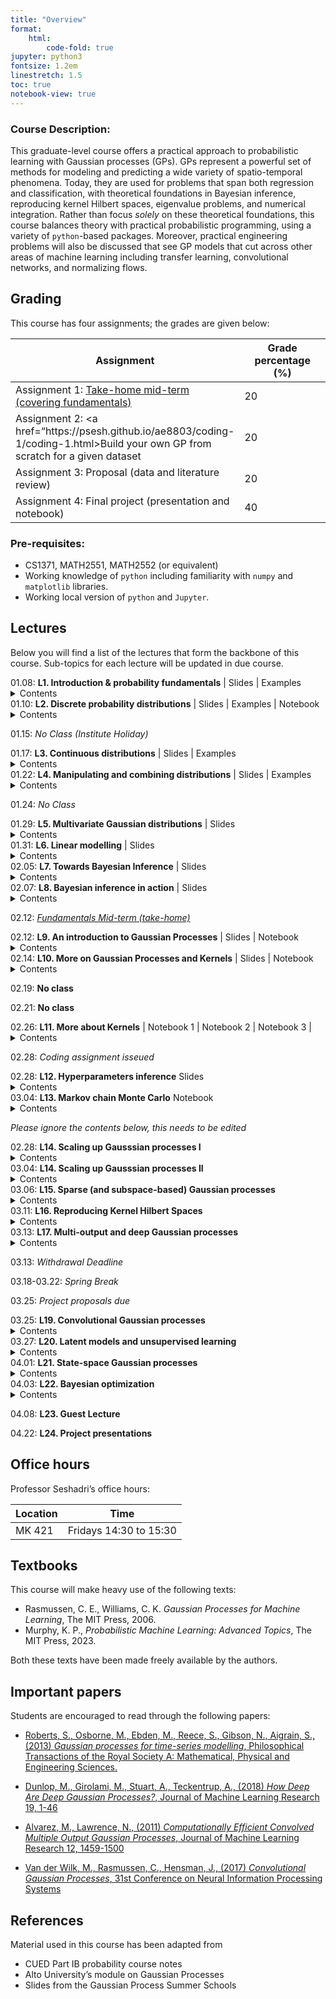 ```yaml
---
title: "Overview"
format:
    html:
        code-fold: true
jupyter: python3
fontsize: 1.2em
linestretch: 1.5
toc: true
notebook-view: true
---
```


### Course Description:

This graduate-level course offers a practical approach to probabilistic learning with Gaussian processes (GPs). GPs represent a powerful set of methods for modeling and predicting a wide variety of spatio-temporal phenomena. Today, they are used for problems that span both regression and classification, with theoretical foundations in Bayesian inference, reproducing kernel Hilbert spaces, eigenvalue problems, and numerical integration. Rather than focus *solely* on these theoretical foundations, this course balances theory with practical probabilistic programming, using a variety of ``python``-based packages. Moreover, practical engineering problems will also be discussed that see GP models that cut across other areas of machine learning including transfer learning, convolutional networks, and normalizing flows. 


## Grading

This course has four assignments; the grades are given below:


| Assignment  | Grade percentage (%)    |
| --------  | ------- |
| Assignment 1: <a href="https://gtvault-my.sharepoint.com/:u:/g/personal/pseshadri34_gatech_edu/EUX0hSg8eIdNjlFIUsR4Qq0BRewWmfMuoVeoDfisYT_MCQ?e=tPl4Ql">Take-home mid-term (covering fundamentals) </a>    | 20 |
| Assignment 2: <a href="https://psesh.github.io/ae8803/coding-1/coding-1.html>Build your own GP from scratch for a given dataset </a> | 20 |
| Assignment 3: Proposal (data and literature review)   | 20    |
| Assignment 4: Final project (presentation and notebook)  | 40    |


### Pre-requisites:

- CS1371, MATH2551, MATH2552 (or equivalent)
- Working knowledge of ``python`` including familiarity with ``numpy`` and ``matplotlib`` libraries. 
- Working local version of ``python`` and ``Jupyter``. 

## Lectures

Below you will find a list of the lectures that form the backbone of this course. Sub-topics for each lecture will be updated in due course. 

01.08: **L1. Introduction & probability fundamentals** | <a href="https://gtvault-my.sharepoint.com/:b:/g/personal/pseshadri34_gatech_edu/Edq6QWhxcXJDu1KONfch_30B3ELimiqkhzWTuYNZbLOuLg?e=Nfc5ZN" target="_blank" style="text-decoration: none">Slides</a> | <a href="sample_problems/lecture_1.html" style="text-decoration: none">Examples</a>  
<details>
  <summary>Contents</summary>

  1. Course overview.
  2. Probability fundamentals (and Bayes' theorem).
  3. Random variables.
</details>

01.10: **L2. Discrete probability distributions** | <a href="https://gtvault-my.sharepoint.com/:b:/g/personal/pseshadri34_gatech_edu/Ef-ZWBHcAFJMhceuoj68lS8B34zuF6xV11Vg1HnoEXQIQA?e=r5ojOP" target="_blank" style="text-decoration: none">Slides</a> | <a href="sample_problems/lecture_2.html" style="text-decoration: none">Examples</a>  | <a href="useful_codes/discrete.html" style="text-decoration: none">Notebook</a> 
<details>
  <summary>Contents</summary>

  1. Expectation and variance.
  2. Independence.
  3. Bernoulli and Binomial distributions. 

</details>

01.15: *No Class (Institute Holiday)*

01.17: **L3. Continuous distributions** | <a href="https://gtvault-my.sharepoint.com/:b:/g/personal/pseshadri34_gatech_edu/ESS4uUotKydPv19X7I-S-nwBSAb8eHrX_OprBEx9PTuIEQ?e=8JOnXp" target="_blank" style="text-decoration: none">Slides</a> | <a href="sample_problems/lecture_3.html" style="text-decoration: none">Examples</a>  
<details>
  <summary>Contents</summary>

  1. Fundamentals of continuous random variables.
  2. Probability density function.
  3. Gaussian and Beta distributions. 
</details>

01.22: **L4. Manipulating and combining distributions** | <a href="https://gtvault-my.sharepoint.com/:b:/g/personal/pseshadri34_gatech_edu/Ea3zGq-pugFPpzH9havolU8BVqh33PKmgpnzfmBdX3ayZw?e=Xn0ONO" target="_blank" style="text-decoration: none">Slides</a> | <a href="sample_problems/lecture_4.html" style="text-decoration: none">Examples</a> 
<details>
  <summary>Contents</summary>

  1. Functions of random variables. 
  2. Sums of random variables.
</details>

01.24: *No Class*

01.29: **L5. Multivariate Gaussian distributions** | <a href="slides/lecture-5/index.html"  style="text-decoration: none">Slides</a>
<details>
  <summary>Contents</summary>

  1. Marginal distributions.
  2. Conditional distributions.
  3. Joint distribution and Schur complement. 
</details>

01.31: **L6. Linear modelling** | <a href="slides/lecture-6/index.html"  style="text-decoration: none">Slides</a>
<details>
  <summary>Contents</summary>

  1. Least squares.
  2. Regularization.
  3. Gaussian noise model.  
</details>


02.05: **L7. Towards Bayesian Inference** | <a href="slides/lecture-7/index.html"  style="text-decoration: none">Slides</a>
<details>
  <summary>Contents</summary>

  1. Posterior mean and covariance for a linear model.
  2. Fisher information matrix.
  3. Bayesian model introduction.
  4. Posterior definition. 
</details>


02.07: **L8. Bayesian inference in action**  | <a href="slides/lecture-8/index.html"  style="text-decoration: none">Slides</a>
<details>
  <summary>Contents</summary>

  1. Analytical calculation of the posterior
  2. Conjugacy in Bayesian inference
  3. A function-space perspective
</details>

02.12: <a href="https://gtvault-my.sharepoint.com/:u:/g/personal/pseshadri34_gatech_edu/EUX0hSg8eIdNjlFIUsR4Qq0BRewWmfMuoVeoDfisYT_MCQ?e=tPl4Ql"> *Fundamentals Mid-term (take-home)*</a>

02.12: **L9. An introduction to Gaussian Processes** | <a href="slides/lecture-9/index.html"  style="text-decoration: none">Slides</a> | <a href="https://psesh.github.io/ae8803/useful_codes/gaussians.html"  style="text-decoration: none">Notebook</a>
<details>
  <summary>Contents</summary>

  1. Gaussian process prior 
  2. Noise-free regression 
  3. Kernel functions
  4. Midterm overview
</details>

02.14: **L10. More on Gaussian Processes and Kernels** | <a href="slides/lecture-10/index.html"  style="text-decoration: none">Slides</a> | <a href="https://psesh.github.io/ae8803/useful_codes/gaussians.html"  style="text-decoration: none">Notebook</a>
<details>
  <summary>Contents</summary>

  1. Noisy regression
  2. More about kernels 
  3. Kernel trick
</details>

02.19: **No class**

02.21: **No class**

02.26: **L11. More about Kernels** | <a href="https://psesh.github.io/ae8803/useful_codes/kernels.html"  style="text-decoration: none">Notebook 1</a> | <a href="https://psesh.github.io/ae8803/useful_codes/eigen.html"  style="text-decoration: none">Notebook 2</a> | <a href="https://psesh.github.io/ae8803/useful_codes/fourier.html"  style="text-decoration: none">Notebook 3</a> |
<details>
  <summary>Contents</summary>
    
    1. Minimum norm problems
    2. The case of infinitely many feature vectors
    3. Eigenfunction analysis
    4. Fourier analysis
</details>

02.28: *Coding assignment isseued*


02.28: **L12. Hyperparameters inference** <a href="slides/lecture-12/index.html"  style="text-decoration: none">Slides</a>
<details>
  <summary>Contents</summary>
    
    1. MAP
    2. Marginal likelihood
    3. Introduction to ``gpytorch`` and ``pymc``
</details>

03.04: **L13. Markov chain Monte Carlo** <a href="https://psesh.github.io/ae8803/useful_codes/mcmc.html"  style="text-decoration: none">Notebook</a> 
<details>
  <summary>Contents</summary>

  1. MAP vs MCMC
  2. Metropolis
  3. Metropolis-Hastings
  4. HMC and NUTS 
</details>

*Please ignore the contents below, this needs to be edited*

02.28: **L14. Scaling up Gausssian processes I** 
<details>
  <summary>Contents</summary>

  1. Review of matrix inverse via Cholesky.
  2. Subset of data approaches
  3. Nystrom approximation
  4. Inducing points
  5. Kronecker product kernels.
</details>

03.04: **L14. Scaling up Gausssian processes II** 
<details>
  <summary>Contents</summary>

  1. Variational inference
  2. ELBO derivation
  3. Minimizing the KL-divergence practically using Adam. 
</details>

03.06: **L15. Sparse (and subspace-based) Gaussian processes** 
<details>
  <summary>Contents</summary>

  1. Brief introduction to matrix manifolds.
  2. Subspace-based projections.
  3. Active subspaces.
  4. Sparsity promoting priors.
</details>


03.11: **L16. Reproducing Kernel Hilbert Spaces** 
<details>
  <summary>Contents</summary>

  1. Project overview
  2. Hilbert space
  2. Understanding a kernel. 
  3. Reproducing kernel Hilbert spaces. 
  4. Representer theoreom.
</details>

03.13: **L17. Multi-output and deep Gaussian processes** 
<details>
  <summary>Contents</summary>

  1. Coregional models.
  2. Transfer learning across covariance blocks.
  3. Derivative (or gradient) enhancement.
  4. Depth in Gaussian processes. 
  5. Posterior inference and stochastic variational inference
</details>

03.13: *Withdrawal Deadline*

03.18-03.22: *Spring Break*

03.25: *Project proposals due*

03.25: **L19. Convolutional Gaussian processes** 
<details>
  <summary>Contents</summary>

  1. Convolution as a linear operator.
  2. Deep convolutional Gaussian processes.
</details>


03.27: **L20. Latent models and unsupervised learning** 
<details>
  <summary>Contents</summary>

  1. Contrast standard regression with latent variable model.
  2. Gaussian process latent variable model.
  3. Coding demo. 
</details>


04.01: **L21. State-space Gaussian processes** 
<details>
  <summary>Contents</summary>

  1. Application: time series models.
  2. Gaussian state space model.
  3. Parallels with Kalman filtering and smoothing.
  4. Creating custom state-space kernels. 
</details>

04.03: **L22. Bayesian optimization** 
<details>
  <summary>Contents</summary>

  1. Gaussian process surrogate.
  2. Acquisition function.
  3. Thompson's sampling. 
  4. Gaussian process dynamic model. 
</details>

04.08: **L23. Guest Lecture** 

04.22: **L24. Project presentations** 

## Office hours

Professor Seshadri's office hours:

| Location  | Time    |
| --------  | ------- |
| MK 421    | Fridays 14:30 to 15:30 |

## Textbooks

This course will make heavy use of the following texts:

- Rasmussen, C. E., Williams, C. K. *Gaussian Processes for Machine Learning*, The MIT Press, 2006.
- Murphy, K. P., *Probabilistic Machine Learning: Advanced Topics*, The MIT Press, 2023.

Both these texts have been made freely available by the authors.

## Important papers

Students are encouraged to read through the following papers:

- [Roberts, S., Osborne, M., Ebden, M., Reece, S., Gibson, N., Aigrain, S., (2013) *Gaussian processes for time-series modelling*, Philosophical Transactions of the Royal Society A: Mathematical, Physical and Engineering Sciences.](https://doi.org/10.1098/rsta.2011.0550)

- [Dunlop, M., Girolami, M., Stuart, A., Teckentrup, A., (2018) *How Deep Are Deep Gaussian Processes?*, Journal of Machine Learning Research 19, 1-46](https://www.jmlr.org/papers/volume19/18-015/18-015.pdf)

- [Alvarez, M., Lawrence, N., (2011) *Computationally Efficient Convolved Multiple Output Gaussian Processes*, Journal of Machine Learning Research 12, 1459-1500](https://www.jmlr.org/papers/volume12/alvarez11a/alvarez11a.pdf)

- [Van der Wilk, M., Rasmussen, C., Hensman, J., (2017) *Convolutional Gaussian Processes*, 31st Conference on Neural Information Processing Systems](https://dl.acm.org/doi/pdf/10.5555/3294996.3295044)

## References

Material used in this course has been adapted from 

- CUED Part IB probability course notes
- Alto University's module on Gaussian Processes
- Slides from the Gaussian Process Summer Schools